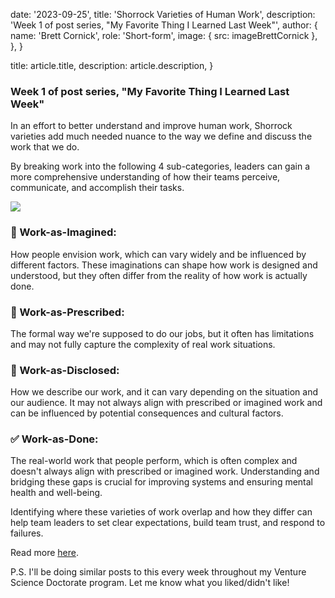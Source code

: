 
  date: '2023-09-25',
  title: 'Shorrock Varieties of Human Work',
  description: 'Week 1 of post series, "My Favorite Thing I Learned Last Week"',
  author: {
    name: 'Brett Cornick',
    role: 'Short-form',
    image: { src: imageBrettCornick },
  },
}

  title: article.title,
  description: article.description,
}

### Week 1 of post series, "My Favorite Thing I Learned Last Week"

In an effort to better understand and improve human work, Shorrock varieties add much needed nuance to the way we define and discuss the work that we do.

By breaking work into the following 4 sub-categories, leaders can gain a more comprehensive understanding of how their teams perceive, communicate, and accomplish their tasks.

![](./chart-shorrock.jpg)

### 🤔 Work-as-Imagined:

How people envision work, which can vary widely and be influenced by different factors. These imaginations can shape how work is designed and understood, but they often differ from the reality of how work is actually done.

### 📝 Work-as-Prescribed:

The formal way we're supposed to do our jobs, but it often has limitations and may not fully capture the complexity of real work situations.

### 💬 Work-as-Disclosed:

How we describe our work, and it can vary depending on the situation and our audience. It may not always align with prescribed or imagined work and can be influenced by potential consequences and cultural factors.

### ✅ Work-as-Done:

The real-world work that people perform, which is often complex and doesn't always align with prescribed or imagined work. Understanding and bridging these gaps is crucial for improving systems and ensuring mental health and well-being.

Identifying where these varieties of work overlap and how they differ can help team leaders to set clear expectations, build team trust, and respond to failures.

Read more [here](https://humanisticsystems.com/2016/12/05/the-varieties-of-human-work/).

P.S. I'll be doing similar posts to this every week throughout my Venture Science Doctorate program. Let me know what you liked/didn't like!
